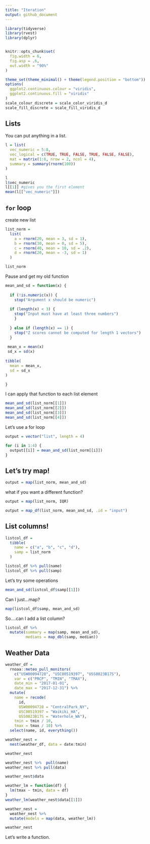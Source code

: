```yaml
---
title: "Iteration"
output: github_document
---
```

```r
library(tidyverse)
library(rvest)
library(dplyr)


knitr::opts_chunk$set(
  fig.width = 6,
  fig.asp = .6,
  out.width = "90%"
)

theme_set(theme_minimal() + theme(legend.position = "bottom"))
options(
  ggplot2.continuous.colour = "viridis",
  ggplot2.continuous.fill = "viridis"
)
scale_colour_discrete = scale_color_viridis_d
scale_fill_discrete = scale_fill_viridis_d
```


## Lists

You can put anything in a list.

```r
l = list(
  vec_numeric = 5:8,
  vec_logical = c(TRUE, TRUE, FALSE, TRUE, FALSE, FALSE),
  mat = matrix(1:8, nrow = 2, ncol = 4),
  summary = summary(rnorm(100))
)

```

```r
l
l$vec_numeric
l[[1]] #gives you the first element
mean(l[["vec_numeric"]])
```

## `for` loop

create new list

```r
list_norm = 
  list(
    a = rnorm(20, mean = 3, sd = 1),
    b = rnorm(30, mean = 0, sd = 5),
    c = rnorm(40, mean = 10, sd = .2),
    d = rnorm(20, mean = -3, sd = 1)
  )
```

```r
list_norm
```

Pause and get my old function

```r
mean_and_sd = function(x) {
  
  if (!is.numeric(x)) {
    stop("Argument x should be numeric")
    
  if (length(x) < 3) {
    stop("Input must have at least three numbers")
    }
    
  } else if (length(x) == 1) {
    stop("Z scores cannot be computed for length 1 vectors")
  }
  
 mean_x = mean(x)
 sd_x = sd(x)
  
tibble(
  mean = mean_x,
  sd = sd_x
)

}
```

I can apply that function to each list element

```r
mean_and_sd(list_norm[[1]])
mean_and_sd(list_norm[[2]])
mean_and_sd(list_norm[[3]])
mean_and_sd(list_norm[[4]])
```

Let's use a for loop

```r
output = vector("list", length = 4)

for (i in 1:4) {
  output[[i]] = mean_and_sd(list_norm[[i]])
}
```

## Let's try map!

```r
output = map(list_norm, mean_and_sd)
```

what if you want a different function?

```r
output = map(list_norm, IQR)
```

```r
output = map_df(list_norm, mean_and_sd, .id = "input")
```

## List columns!

```r
listcol_df = 
  tibble(
    name = c("a", "b", "c", "d"),
    samp = list_norm
  )
```

```r
listcol_df %>% pull(name)
listcol_df %>% pull(samp)
```

Let's try some operations

```r
mean_and_sd(listcol_df$samp[[1]])
```

Can I just...map?

```r
map(listcol_df$samp, mean_and_sd)
```

So....can I add a list column?

```r
listcol_df %>% 
  mutate(summary = map(samp, mean_and_sd),
         medians = map_dbl(samp, median))
```

## Weather Data

```r
weather_df = 
  rnoaa::meteo_pull_monitors(
    c("USW00094728", "USC00519397", "USS0023B17S"),
    var = c("PRCP", "TMIN", "TMAX"), 
    date_min = "2017-01-01",
    date_max = "2017-12-31") %>%
  mutate(
    name = recode(
      id, 
      USW00094728 = "CentralPark_NY", 
      USC00519397 = "Waikiki_HA",
      USS0023B17S = "Waterhole_WA"),
    tmin = tmin / 10,
    tmax = tmax / 10) %>%
  select(name, id, everything())
```

```r
weather_nest = 
  nest(weather_df, data = date:tmin)

weather_nest
```

```r
weather_nest %>%  pull(name)
weather_nest %>% pull(data)

weather_nest$data
```





```r
weather_lm = function(df) {
  lm(tmax ~ tmin, data = df)
}
weather_lm(weather_nest$data[[1]])

weather_nest = 
  weather_nest %>% 
  mutate(models = map(data, weather_lm))

weather_nest
```

Let's write a function.

```r

```

